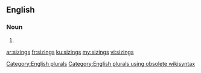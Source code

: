 ==English==

===Noun===
{{head|en}}

# {{plural of|sizing}}

[[Category:English plurals]][[Category:English plurals using obsolete wikisyntax]]

[[ar:sizings]]
[[fr:sizings]]
[[ku:sizings]]
[[my:sizings]]
[[vi:sizings]]